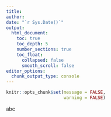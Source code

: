 ```yaml
---
title: 
author: 
date: "`r Sys.Date()`"
output:
  html_document:
    toc: true
    toc_depth: 5
    number_sections: true
    toc_float:
      collapsed: false
      smooth_scroll: false
editor_options: 
  chunk_output_type: console
---
```


```r
knitr::opts_chunk$set(message = FALSE,     
                      warning = FALSE) 
```

abc